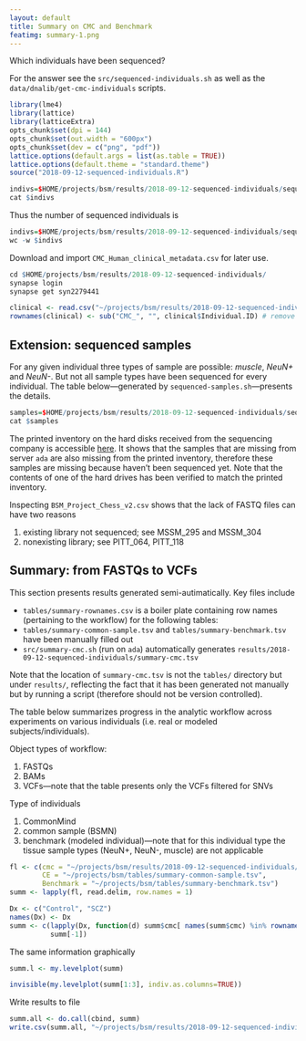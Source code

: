```yaml
---
layout: default
title: Summary on CMC and Benchmark
featimg: summary-1.png
---
```


Which individuals have been sequenced?

For the answer see the `src/sequenced-individuals.sh` as well as the `data/dnalib/get-cmc-individuals` scripts.

```r
library(lme4)
library(lattice)
library(latticeExtra)
opts_chunk$set(dpi = 144)
opts_chunk$set(out.width = "600px")
opts_chunk$set(dev = c("png", "pdf"))
lattice.options(default.args = list(as.table = TRUE))
lattice.options(default.theme = "standard.theme")
source("2018-09-12-sequenced-individuals.R")
```

```r
indivs=$HOME/projects/bsm/results/2018-09-12-sequenced-individuals/sequenced-individuals
cat $indivs
```

Thus the number of sequenced individuals is

```r
indivs=$HOME/projects/bsm/results/2018-09-12-sequenced-individuals/sequenced-individuals
wc -w $indivs
```

Download and import `CMC_Human_clinical_metadata.csv` for later use.

```r
cd $HOME/projects/bsm/results/2018-09-12-sequenced-individuals/
synapse login
synapse get syn2279441
```

```r
clinical <- read.csv("~/projects/bsm/results/2018-09-12-sequenced-individuals/CMC_Human_clinical_metadata.csv")
rownames(clinical) <- sub("CMC_", "", clinical$Individual.ID) # remove CMC_ prefix
```

## Extension: sequenced samples

For any given individual three types of sample are possible: *muscle*, *NeuN+* and *NeuN-*.  But not all sample types have been sequenced for every individual.  The table below---generated by `sequenced-samples.sh`---presents the details.

```r
samples=$HOME/projects/bsm/results/2018-09-12-sequenced-individuals/sequenced-samples
cat $samples
```

The printed inventory on the hard disks received from the sequencing company is accessible [here](https://photos.app.goo.gl/ttjSFEHPcSV1Wrvt5).  It shows that the samples that are missing from server `ada` are also missing from the printed inventory, therefore these samples are missing because haven't been sequenced yet.  Note that the contents of one of the hard drives has been verified to match the printed inventory.

Inspecting `BSM_Project_Chess_v2.csv` shows that the lack of FASTQ files can have two reasons

1. existing library not sequenced; see MSSM_295 and MSSM_304
1. nonexisting library; see PITT_064, PITT_118

## Summary: from FASTQs to VCFs

This section presents results generated semi-autimatically.  Key files include

* `tables/summary-rownames.csv` is a boiler plate containing row names (pertaining to the workflow) for the following tables:
* `tables/summary-common-sample.tsv` and `tables/summary-benchmark.tsv` have been manually filled out
* `src/summary-cmc.sh` (run on `ada`) automatically generates `results/2018-09-12-sequenced-individuals/summary-cmc.tsv`

Note that the location of `summary-cmc.tsv` is not the `tables/` directory but under `results/`, reflecting the fact that it has been generated not manually but by running a script (therefore should not be version controlled).

The table below summarizes progress in the analytic workflow across experiments on various individuals (i.e. real or modeled subjects/individuals).

Object types of workflow:

1. FASTQs
1. BAMs
1. VCFs---note that the table presents only the VCFs filtered for SNVs

Type of individuals

1. CommonMind
1. common sample (BSMN)
1. benchmark (modeled individual)---note that for this individual type the tissue sample types (NeuN+, NeuN-, muscle) are not applicable

```r
fl <- c(cmc = "~/projects/bsm/results/2018-09-12-sequenced-individuals/summary-cmc.tsv",
        CE = "~/projects/bsm/tables/summary-common-sample.tsv",
        Benchmark = "~/projects/bsm/tables/summary-benchmark.tsv")
summ <- lapply(fl, read.delim, row.names = 1)
```

```r
Dx <- c("Control", "SCZ")
names(Dx) <- Dx
summ <- c(lapply(Dx, function(d) summ$cmc[ names(summ$cmc) %in% rownames(clinical[clinical$Dx == d, ]) ]),
          summ[-1])
```

The same information graphically

```r
summ.l <- my.levelplot(summ)
```

```r
invisible(my.levelplot(summ[1:3], indiv.as.columns=TRUE))
```

Write results to file

```r
summ.all <- do.call(cbind, summ)
write.csv(summ.all, "~/projects/bsm/results/2018-09-12-sequenced-individuals/summary-all.csv")
```
